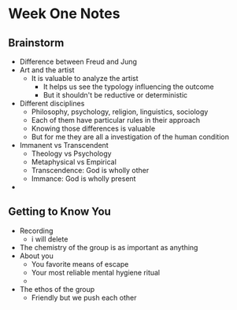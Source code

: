 # Week One Notes

## Brainstorm
- Difference between Freud and Jung
- Art and the artist
  - It is valuable to analyze the artist
    - It helps us see the typology influencing the outcome
    - But it shouldn't be reductive or deterministic
- Different disciplines
    - Philosophy, psychology, religion, linguistics, sociology
    - Each of them have particular rules in their approach
    - Knowing those differences is valuable
    - But for me they are all a investigation of the human condition
- Immanent vs Transcendent
    - Theology vs Psychology
    - Metaphysical vs Empirical
    - Transcendence: God is wholly other
    - Immance: God is wholly present
- 

## Getting to Know You
- Recording 
    - i will delete
- The chemistry of the group is as important as anything
- About you
    - You favorite means of escape
    - Your most reliable mental hygiene ritual
    - 
- The ethos of the group
    - Friendly but we push each other

